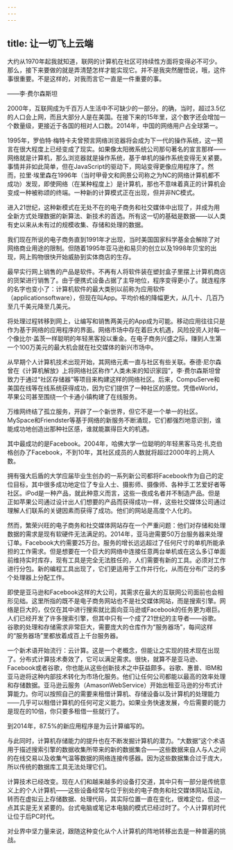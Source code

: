 ```yaml
---
---
---
```

title: 让一切飞上云端
---




大约从1970年起我就知道，联网的计算机在社区可持续性方面将变得必不可少。那么，接下来要做的就是弄清楚怎样才能实现它。并不是我突然醒悟说，哦，这件事很重要。不是这样的，对我而言它一直是一件重要的事。

——李·费尔森斯坦



2000年，互联网成为千百万人生活中不可缺少的一部分。的确，当时，超过3.5亿的人口会上网，而且大部分人是在美国。在接下来的15年里，这个数字还会增加一个数量级，更接近于各国的相对人口数。2014年，中国的网络用户占全球第一。

1995年，罗伯特·梅特卡夫曾预言网络浏览器将会成为下一代的操作系统，这一预言在很大程度上已经变成了现实。如果像太阳微系统公司那句著名的宣言那样——网络就是计算机，那么浏览器就是操作系统，基于单机的操作系统变得无关紧要。事情并非如此简单，但在JavaScript的驱动下，网站变得更像应用程序了。然而，拉里·埃里森在1996年（当时甲骨文和网景公司称之为NC的网络计算机都不成功）发现，即使网络（在某种程度上）是计算机，那也不意味着真正的计算机会变成一种被称颂的终端。一种新的计算模式正在出现，但并非NC模式。

进入21世纪，这种新模式在无处不在的电子商务和社交媒体中出现了，并成为用全新方式处理数据的新算法、新技术的首选。所有这一切的基础是数据——以人类有史以来从未有过的规模收集、存储和处理的数据。

我们现在所说的电子商务直到1991年才出现，当时美国国家科学基金会解除了对网络商业用途的限制。但随着1995年亚马逊和易贝的创立以及1998年贝宝的出现，网上购物很快开始威胁到实体商店的生存。

最早实行网上销售的产品是软件。不再有人将软件装在塑封盒子里摆上计算机商店的货架进行销售了。由于便携式设备占据了主导地位，程序变得更小了。就连程序的名字也变小了：计算机软件的最大类别以前称为应用软件（applicationsoftware），但现在叫App。平均价格的降幅更大，从几十、几百乃至几千美元降至几美元。

将处理过程转移到网上，让编写和销售两美元的App成为可能。移动应用往往只是作为基于网络的应用程序的界面。网络市场中存在着巨大机遇，风险投资人对每一个像比尔·盖茨一样聪明的年轻黑客投以重金。在电子商务兴盛之际，赚到人生第一个100万美元的最大机会就在社交媒体的新兴市场中。

从早期个人计算机技术出现开始，其网络元素一直与社区有些关联。泰德·尼尔森曾在《计算机解放》上将网络社区称作“人类未来的知识家园”，李·费尔森斯坦曾致力于通过“社区存储器”等项目来构建这样的网络社区。后来，CompuServe和美国在线等在线系统获得成功，因为它们提供了一种社区的感觉。凭借eWorld，苹果公司甚至围绕一个卡通小镇构建了在线服务。

万维网终结了孤立服务，开辟了一个新世界，但它不是一个单一的社区。MySpace和Friendster等基于网络的新服务不断涌现，它们都强烈地意识到，谁能成功地创造出那种社区感，谁就能赢得巨大的机遇。

其中最成功的是Facebook。2004年，哈佛大学一位聪明的年轻黑客马克·扎克伯格创办了Facebook，不到10年，其社区成员的人数就将超过2000年的上网人数。

拥有强大后盾的大学应届毕业生创办的一系列新公司都将Facebook作为自己的定位目标，其中很多成功地定位了专业人士、摄影师、摄像师、各种手工艺爱好者等社区。iPod是一种产品，就此种意义而言，这些一夜成名者并不制造产品。但是正如苹果公司通过设计出人们想要的产品而获得成功一样，这些社交媒体公司通过理解人们联系的关键因素而获得了成功。他们的网站是高度个人化的。

然而，繁荣兴旺的电子商务和社交媒体网站存在一个严重问题：他们对存储和处理数据的需求是现有软硬件无法满足的。2014年，亚马逊需要50万台服务器来处理订单。Facebook大约需要25万台。服务的增长远远超过了任何尺寸的单机所能承担的工作需求。但是想要在一个巨大的网络中连接任意两台单机或在这么多订单面前维持实时库存，现有工具是完全无法胜任的，人们需要有新的工具。必须对工作进行分包。新的编程工具出现了，它们更适用于工作并行化，从而在分布广泛的多个处理器上分配工作。

即使是亚马逊和Facebook这样的大公司，其需求在最大的互联网公司面前也会相形见绌。这里所指的既不是电子商务网站也不是社交媒体网站，而是搜索引擎。网络是巨大的，仅仅在其中进行搜索就比面向亚马逊或Facebook的任务更为艰巨。人们已经开发了许多搜索引擎，但其中只有一个成了21世纪的主导者——谷歌。谷歌的处理和存储需求非常巨大，需要庞大的仓库作为“服务器场”，每间这样的“服务器场”里都放着成百上千台服务器。

一个新术语开始流行：云计算。这是一个老概念，但能让之实现的技术现在出现了。分布式计算技术奏效了，它可以满足需求。很快，就算不是亚马逊、Facebook或者谷歌，你也能从这些创新技术之中获益颇多。谷歌、惠普、IBM和亚马逊将这种内部技术转化为市场化服务。他们让任何公司都能以最高的效率处理和存储数据。亚马逊云服务（AmasonWebService）开始出租亚马逊的分布式计算能力。你可以按照自己的需要来租借计算机、存储设备以及计算机的处理能力——几乎可以租借计算机的任何可定义能力。如果业务快速发展，今后需要的能力是现在的10倍，你只要多租借一些就行了。

到2014年，87.5%的新应用程序是为云计算编写的。

与此同时，计算机存储能力的提升也在不断发掘计算机的潜力。“大数据”这个术语用于描述搜索引擎的数据收集所带来的新的数据集合——这些数据来自人与人之间的在线交易以及收集气温等数据的网络连接传感器。因为这些数据集合过于庞大，所以传统的数据库工具无法处理它们。

计算技术已经改变。现在人们和越来越多的设备打交道，其中只有一部分是传统意义上的个人计算机——这些设备经常与位于别处的电子商务和社交媒体网站互动，转而在虚拟云上存储数据、处理代码，其实际位置一直在变化，很难定位，但这一点其实是无关紧要的。台式电脑或笔记本电脑的模式已经过时了。个人计算机时代让位于后PC时代。

对业界中坚力量来说，跟随这种变化从个人计算机的阵地转移出去是一种普遍的挑战。